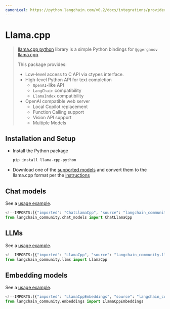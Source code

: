 ```yaml
---
canonical: https://python.langchain.com/v0.2/docs/integrations/providers/llamacpp/
---
```


# Llama.cpp

> [llama.cpp python](https://github.com/abetlen/llama-cpp-python) library is a simple Python bindings for `@ggerganov`
[llama.cpp](https://github.com/ggerganov/llama.cpp).
> 
> This package provides:
> 
> - Low-level access to C API via ctypes interface.
> - High-level Python API for text completion
>   - `OpenAI`-like API
>   - `LangChain` compatibility
>   - `LlamaIndex` compatibility
> - OpenAI compatible web server
>   - Local Copilot replacement
>   - Function Calling support
>   - Vision API support
>   - Multiple Models

## Installation and Setup

- Install the Python package
  ```bash
  pip install llama-cpp-python
  ```
- Download one of the [supported models](https://github.com/ggerganov/llama.cpp#description) and convert them to the llama.cpp format per the [instructions](https://github.com/ggerganov/llama.cpp)

## Chat models

See a [usage example](/docs/integrations/chat/llamacpp).

```python
<!--IMPORTS:[{"imported": "ChatLlamaCpp", "source": "langchain_community.chat_models", "docs": "https://api.python.langchain.com/en/latest/chat_models/langchain_community.chat_models.llamacpp.ChatLlamaCpp.html", "title": "Llama.cpp"}]-->
from langchain_community.chat_models import ChatLlamaCpp
```

## LLMs

See a [usage example](/docs/integrations/llms/llamacpp).

```python
<!--IMPORTS:[{"imported": "LlamaCpp", "source": "langchain_community.llms", "docs": "https://api.python.langchain.com/en/latest/llms/langchain_community.llms.llamacpp.LlamaCpp.html", "title": "Llama.cpp"}]-->
from langchain_community.llms import LlamaCpp
```

## Embedding models

See a [usage example](/docs/integrations/text_embedding/llamacpp).

```python
<!--IMPORTS:[{"imported": "LlamaCppEmbeddings", "source": "langchain_community.embeddings", "docs": "https://api.python.langchain.com/en/latest/embeddings/langchain_community.embeddings.llamacpp.LlamaCppEmbeddings.html", "title": "Llama.cpp"}]-->
from langchain_community.embeddings import LlamaCppEmbeddings
```